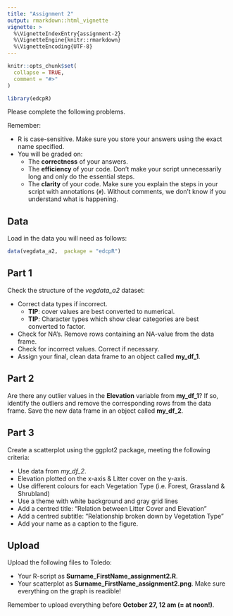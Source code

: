 ```yaml
---
title: "Assignment 2"
output: rmarkdown::html_vignette
vignette: >
  %\VignetteIndexEntry{assignment-2}
  %\VignetteEngine{knitr::rmarkdown}
  %\VignetteEncoding{UTF-8}
---
```


```r
knitr::opts_chunk$set(
  collapse = TRUE,
  comment = "#>"
)
```

```r
library(edcpR)
```

Please complete the following problems.

Remember:

- R is case-sensitive. Make sure you store your answers using the exact name specified.
- You will be graded on:
  - The **correctness** of your answers.
  - The **efficiency** of your code. Don't make your script unnecessarily long and only do the essential steps.
  - The **clarity** of your code. Make sure you explain the steps in your script with annotations (`#`). Without comments, we don't know if you understand what is happening.

## Data

Load in the data you will need as follows:

```r
data(vegdata_a2,  package = "edcpR")
```

## Part 1

Check the structure of the *vegdata_a2* dataset: 

- Correct data types if incorrect.
  - **TIP**: cover values are best converted to numerical. 
  - **TIP**: Character types which show clear categories are best converted to factor.
- Check for NA's. Remove rows containing an NA-value from the data frame.
- Check for incorrect values. Correct if necessary.
- Assign your final, clean data frame to an object called **my_df_1**.

## Part 2

Are there any outlier values in the **Elevation** variable from **my_df_1**? If so, identify the outliers and remove the corresponding rows from the data frame. Save the new data frame in an object called **my_df_2**.

## Part 3

Create a scatterplot using the ggplot2 package, meeting the following criteria:

- Use data from *my_df_2*.
- Elevation plotted on the x-axis & Litter cover on the y-axis.
- Use different colours for each Vegetation Type (i.e. Forest, Grassland & Shrubland)
- Use a theme with white background and gray grid lines
- Add a centred title: "Relation between Litter Cover and Elevation"
- Add a centred subtitle: "Relationship broken down by Vegetation Type"
- Add your name as a caption to the figure.

## Upload

Upload the following files to Toledo:

- Your R-script as **Surname_FirstName_assignment2.R**.
- Your scatterplot as **Surname_FirstName_assignment2.png**. Make sure everything on the graph is readible!

Remember to upload everything before **October 27, 12 am (= at noon!)**.
